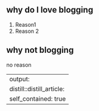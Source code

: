 ## why do I love blogging

1. Reason1
2. Reason 2

## why not blogging

no reason

---
output:
  distill::distill_article:
    self_contained: true
---


